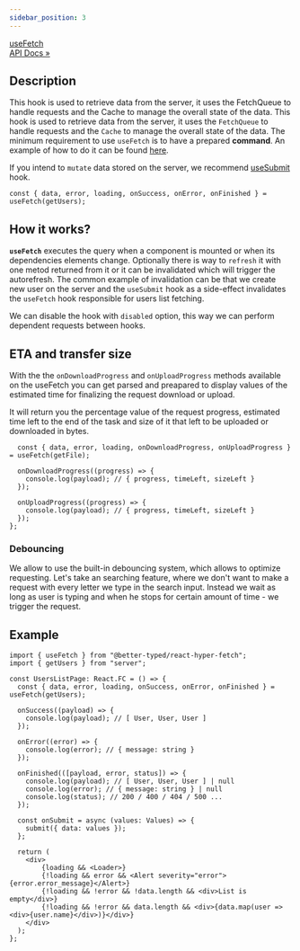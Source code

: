 ```yaml
---
sidebar_position: 3
---
```


<p class="pagination-nav__item pagination-nav__item--prev">
  <a class="pagination-nav__link" href="/api/React-Hyper-Fetch/Hook/useFetch">
    <div class="pagination-nav__sublabel">useFetch</div>
    <div class="pagination-nav__label">API Docs »</div>
  </a>
</p>

## Description

This hook is used to retrieve data from the server, it uses the FetchQueue to handle requests and the Cache to manage
the overall state of the data. This hook is used to retrieve data from the server, it uses the `FetchQueue` to handle
requests and the `Cache` to manage the overall state of the data. The minimum requirement to use `useFetch` is to have a
prepared **command**. An example of how to do it can be found [here](/docs/Docs/Command).

If you intend to `mutate` data stored on the server, we recommend [useSubmit](/docs/React/useSubmit) hook.

```tsx
const { data, error, loading, onSuccess, onError, onFinished } = useFetch(getUsers);
```

## How it works?

**`useFetch`** executes the query when a component is mounted or when its dependencies elements change. Optionally there
is way to `refresh` it with one metod returned from it or it can be invalidated which will trigger the autorefresh. The
common example of invalidation can be that we create new user on the server and the `useSubmit` hook as a side-effect
invalidates the `useFetch` hook responsible for users list fetching.

We can disable the hook with `disabled` option, this way we can perform dependent requests between hooks.

## ETA and transfer size

With the the `onDownloadProgress` and `onUploadProgress` methods available on the useFetch you can get parsed and
preapared to display values of the estimated time for finalizing the request download or upload.

It will return you the percentage value of the request progress, estimated time left to the end of the task and size of
it that left to be uploaded or downloaded in bytes.

```tsx
  const { data, error, loading, onDownloadProgress, onUploadProgress } = useFetch(getFile);

  onDownloadProgress((progress) => {
    console.log(payload); // { progress, timeLeft, sizeLeft }
  });

  onUploadProgress((progress) => {
    console.log(payload); // { progress, timeLeft, sizeLeft }
  });
};
```

### Debouncing

We allow to use the built-in debouncing system, which allows to optimize requesting. Let's take an searching feature,
where we don't want to make a request with every letter we type in the search input. Instead we wait as long as user is
typing and when he stops for certain amount of time - we trigger the request.

## Example

```tsx
import { useFetch } from "@better-typed/react-hyper-fetch";
import { getUsers } from "server";

const UsersListPage: React.FC = () => {
  const { data, error, loading, onSuccess, onError, onFinished } = useFetch(getUsers);

  onSuccess((payload) => {
    console.log(payload); // [ User, User, User ]
  });

  onError((error) => {
    console.log(error); // { message: string }
  });

  onFinished(([payload, error, status]) => {
    console.log(payload); // [ User, User, User ] | null
    console.log(error); // { message: string } | null
    console.log(status); // 200 / 400 / 404 / 500 ...
  });

  const onSubmit = async (values: Values) => {
    submit({ data: values });
  };

  return (
    <div>
        {loading && <Loader>}
        {!loading && error && <Alert severity="error">{error.error_message}</Alert>}
        {!loading && !error && !data.length && <div>List is empty</div>}
        {!loading && !error && data.length && <div>{data.map(user => <div>{user.name}</div>)}</div>}
    </div>
  );
};
```
